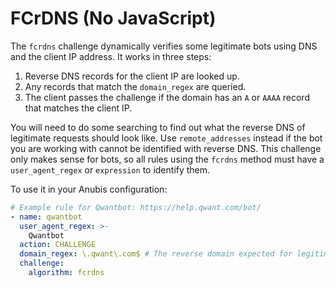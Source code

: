 # FCrDNS (No JavaScript)

The `fcrdns` challenge dynamically verifies some legitimate bots using DNS and the client IP address. It works in three steps:

1. Reverse DNS records for the client IP are looked up.
2. Any records that match the `domain_regex` are queried.
3. The client passes the challenge if the domain has an `A` or `AAAA` record that matches the client IP.

You will need to do some searching to find out what the reverse DNS of legitimate requests should look like. Use `remote_addresses` instead if the bot you are working with cannot be identified with reverse DNS.
This challenge only makes sense for bots, so all rules using the `fcrdns` method must have a `user_agent_regex` or `expression` to identify them.

To use it in your Anubis configuration:

```yaml
# Example rule for Qwantbot: https://help.qwant.com/bot/
- name: qwantbot
  user_agent_regex: >-
    Qwantbot
  action: CHALLENGE
  domain_regex: \.qwant\.com$ # The reverse domain expected for legitimate requests (see the link above)
  challenge:
    algorithm: fcrdns
```
